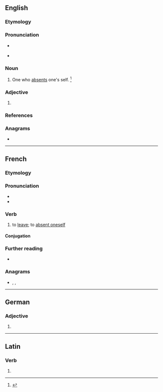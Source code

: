 ==English==

===Etymology===
{{suffix|absent|er|lang=en}}

===Pronunciation===
* {{a|GenAm|noun}} {{IPA|/æbˈsɛn.tɚ/|lang=en}}
* {{a|GenAm|adjective}} {{IPA|/ˈæb.sən.tɚ/|lang=en}}

===Noun===
{{en-noun}}

# One who [[absent]]s one's self. {{defdate|First attested in the late 16<sup>th</sup> century.}}<ref name=SOED>{{R:SOED5|page=8}}</ref>

===Adjective===
{{head|en|adjective comparative form}}

# {{lb|en|rare}} {{en-comparative of|absent}}

===References===
<references/>

===Anagrams===
* {{anagrams|en|base rent}}

----

==French==

===Etymology===
{{suffix|absent|er|lang=fr}}

===Pronunciation===
* {{fr-IPA}}
* {{audio|Fr-absenter.ogg|Audio|lang=fr}}

===Verb===
{{fr-verb}}

# {{lb|fr|reflexive}} to [[leave]]; to [[absent#Verb|absent oneself]]

====Conjugation====
{{fr-conj-auto|refl=yes}}

===Further reading===
* {{R:TLFi}}

===Anagrams===
* {{l|fr|basèrent}}, {{l|fr|bernâtes}}, {{l|fr|ébrasent}}

----

==German==

===Adjective===
{{head|de|adjective form}}

# {{inflected form of|absent|lang=de}}
{{rfc-auto}}

----

==Latin==

===Verb===
{{la-verb-form|absenter}}

# {{inflection of|absentō||1|s|pres|pasv|subj|lang=la}}